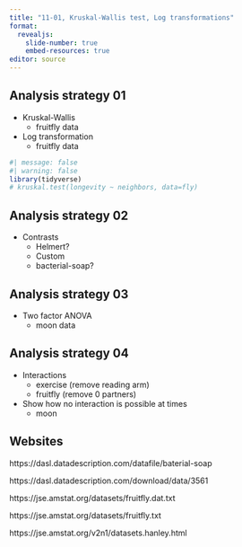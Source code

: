 ```yaml
---
title: "11-01, Kruskal-Wallis test, Log transformations"
format: 
  revealjs:
    slide-number: true
    embed-resources: true
editor: source
---
```


## Analysis strategy 01

-   Kruskal-Wallis
    -   fruitfly data
-   Log transformation
    -   fruitfly data

```r
#| message: false
#| warning: false
library(tidyverse)
# kruskal.test(longevity ~ neighbors, data=fly)
```

## Analysis strategy 02

-   Contrasts
    -   Helmert?
    -   Custom
    -   bacterial-soap?
    
## Analysis strategy 03

-   Two factor ANOVA
    -   moon data

## Analysis strategy 04

-   Interactions
    -   exercise (remove reading arm)
    -   fruitfly (remove 0 partners)
-   Show how no interaction is possible at times
    -   moon

## Websites

https://dasl.datadescription.com/datafile/baterial-soap

https://dasl.datadescription.com/download/data/3561

https://jse.amstat.org/datasets/fruitfly.dat.txt

https://jse.amstat.org/datasets/fruitfly.txt

https://jse.amstat.org/v2n1/datasets.hanley.html
